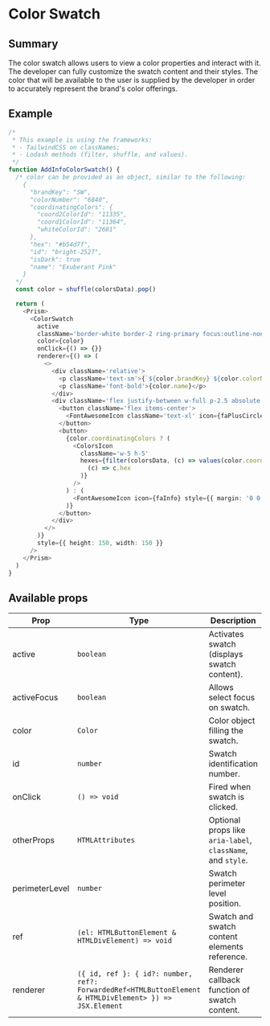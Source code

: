---
---

# Color Swatch

## Summary

The color swatch allows users to view a color properties and interact with it. The developer can fully customize the swatch content and their styles. The color that will be available to the user is supplied by the developer in order to accurately represent the brand's color offerings.

## Example

```typescript live
/*
 * This example is using the frameworks:
 * - TailwindCSS on classNames;
 * - Lodash methods (filter, shuffle, and values).
 */
function AddInfoColorSwatch() {
  /* color can be provided as an object, similar to the following:
    {
      "brandKey": "SW",
      "colorNumber": "6840",
      "coordinatingColors": {
        "coord2ColorId": "11335",
        "coord1ColorId": "11364",
        "whiteColorId": "2681"
      },
      "hex": "#b54d7f",
      "id": "bright-2527",
      "isDark": true
      "name": "Exuberant Pink"
    }
  */
  const color = shuffle(colorsData).pop()

  return (
    <Prism>
      <ColorSwatch
        active
        className='border-white border-2 ring-primary focus:outline-none focus:ring-2'
        color={color}
        onClick={() => {}}
        renderer={() => (
          <>
            <div className='relative'>
              <p className='text-sm'>{`${color.brandKey} ${color.colorNumber}`}</p>
              <p className='font-bold'>{color.name}</p>
            </div>
            <div className='flex justify-between w-full p-2.5 absolute left-0 bottom-0'>
              <button className='flex items-center'>
                <FontAwesomeIcon className='text-xl' icon={faPlusCircle} />
              </button>
              <button>
                {color.coordinatingColors ? (
                  <ColorsIcon
                    className='w-5 h-5'
                    hexes={filter(colorsData, (c) => values(color.coordinatingColors).some((id) => id === c.id)).map(
                      (c) => c.hex
                    )}
                  />
                ) : (
                  <FontAwesomeIcon icon={faInfo} style={{ margin: '0 0.25rem' }} />
                )}
              </button>
            </div>
          </>
        )}
        style={{ height: 150, width: 150 }}
      />
    </Prism>
  )
}
```

## Available props

| Prop           | Type                                                                                                    | Description                                                 | Default |          |
| -------------- | ------------------------------------------------------------------------------------------------------- | ----------------------------------------------------------- | ------- | -------- |
| active         | `boolean`                                                                                               | Activates swatch (displays swatch content).                 |         | Optional |
| activeFocus    | `boolean`                                                                                               | Allows select focus on swatch.                              | `true`  | Optional |
| color          | `Color`                                                                                                 | Color object filling the swatch.                            |         | Required |
| id             | `number`                                                                                                | Swatch identification number.                               |         | Optional |
| onClick        | `() => void`                                                                                            | Fired when swatch is clicked.                               |         | Optional |
| otherProps     | `HTMLAttributes`                                                                                        | Optional props like `aria-label`, `className`, and `style`. |         | Optional |
| perimeterLevel | `number`                                                                                                | Swatch perimeter level position.                            |         | Optional |
| ref            | `(el: HTMLButtonElement & HTMLDivElement) => void`                                                      | Swatch and swatch content elements reference.               |         | Optional |
| renderer       | `({ id, ref }: { id?: number, ref?: ForwardedRef<HTMLButtonElement & HTMLDivElement> }) => JSX.Element` | Renderer callback function of swatch content.               |         | Optional |
